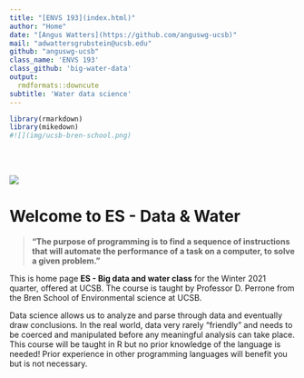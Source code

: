 ```yaml
---
title: "[ENVS 193](index.html)"
author: "Home"
date: "[Angus Watters](https://github.com/anguswg-ucsb)"
mail: "adwattersgrubstein@ucsb.edu"
github: "anguswg-ucsb"
class_name: 'ENVS 193'
class_github: 'big-water-data'
output:
  rmdformats::downcute
subtitle: 'Water data science'
---
```


```r
library(rmarkdown)
library(mikedown)
#![](img/ucsb-bren-school.png)
```

<br>
<br>

![](img/logo-bren.svg)

# **Welcome to ES - Data & Water**

> **"The purpose of programming is to find a sequence of instructions that will automate the performance of a task on a computer, to solve a given problem."**

This is home page **ES - Big data and water class** for the Winter 2021 quarter, offered at UCSB. The course is taught by Professor D. Perrone from the Bren School of Environmental science at UCSB. 

Data science allows us to analyze and parse through data and eventually draw conclusions. In the real world, data very rarely "friendly" and needs to be coerced and manipulated before any meaningful analysis can take place. This course will be taught in R but no prior knowledge of the language is needed! Prior experience in other programming languages will benefit you but is not necessary.






